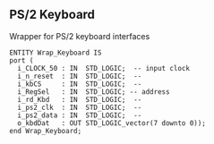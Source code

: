 == PS/2 Keyboard ==

Wrapper for PS/2 keyboard interfaces
<pre>
ENTITY Wrap_Keyboard IS
port (
  i_CLOCK_50 : IN  STD_LOGIC;  -- input clock
  i_n_reset  : IN  STD_LOGIC;  -- 
  i_kbCS     : IN  STD_LOGIC;  -- 
  i_RegSel   : IN  STD_LOGIC; -- address
  i_rd_Kbd   : IN  STD_LOGIC;  --
  i_ps2_clk  : IN  STD_LOGIC;  --
  i_ps2_data : IN  STD_LOGIC;  --
  o_kbdDat   : OUT STD_LOGIC_vector(7 downto 0));
end Wrap_Keyboard;
</pre>
